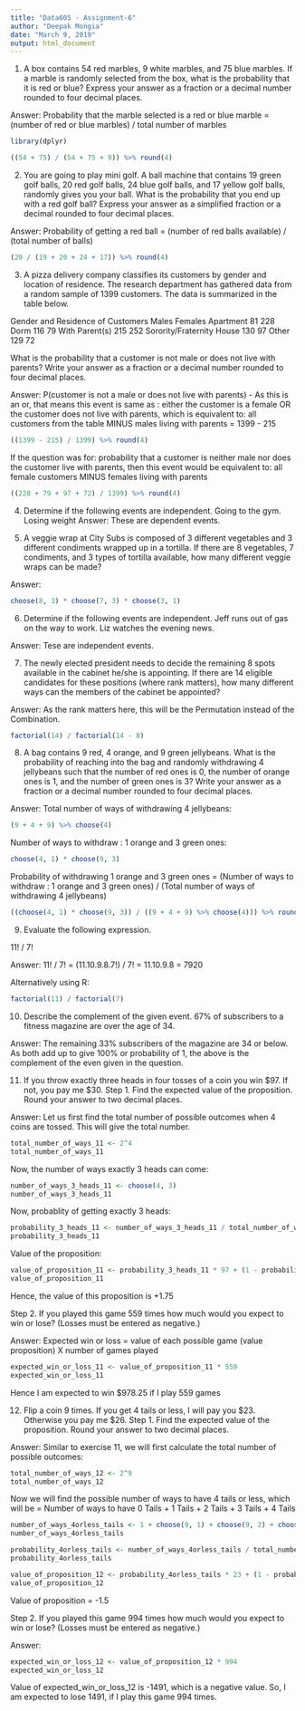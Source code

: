```yaml
---
title: "Data605 - Assignment-6"
author: "Deepak Mongia"
date: "March 9, 2019"
output: html_document
---
```


1.	A box contains 54 red marbles, 9 white marbles, and 75 blue marbles. If a marble is randomly selected from the box, what is the probability that it is red or blue? Express your answer as a fraction or a decimal number rounded to four decimal places.

Answer: Probability that the marble selected is a red or blue marble = 
	(number of red or blue marbles) / total number of marbles

```r
library(dplyr)

((54 + 75) / (54 + 75 + 9)) %>% round(4)
```

2. You are going to play mini golf. A ball machine that contains 19 green golf balls, 20 red golf balls, 24 blue golf balls, and 17 yellow golf balls, randomly gives you your ball. What is the probability that you end up with a red golf ball? Express your answer as a simplified fraction or a decimal rounded to four decimal places.

Answer: Probability of getting a red ball = (number of red balls available) / (total number of balls)

```r
(20 / (19 + 20 + 24 + 17)) %>% round(4)
```

3. A pizza delivery company classifies its customers by gender and location of residence. The research department has gathered data from a random sample of 1399 customers. The data is summarized in the table below.

Gender and Residence of Customers
                            Males         Females
Apartment                     81            228
Dorm                          116           79
With Parent(s)                215           252
Sorority/Fraternity House     130           97
Other                         129           72

What is the probability that a customer is not male or does not live with parents? Write your answer as a fraction or a decimal number rounded to four decimal places.

Answer: P(customer is not a male or does not live with parents) - As this is an or, that means this event is same as :
either the customer is a female OR the customer does not live with parents, which is equivalent to:
all customers from the table MINUS males living with parents
= 1399 - 215

```r
((1399 - 215) / 1399) %>% round(4)
```

If the question was for: probability that a customer is neither male nor does the customer live with parents,
then this event would be equivalent to:
all female customers MINUS females living with parents
```r
((228 + 79 + 97 + 72) / 1399) %>% round(4)
```

4. Determine if the following events are independent.
Going to the gym. Losing weight
Answer: These are dependent events.

5. A veggie wrap at City Subs is composed of 3 different vegetables and 3 different condiments wrapped up in a tortilla. If there are 8 vegetables, 7 condiments, and 3 types of tortilla available, how many different veggie wraps can be made?

Answer:
```r
choose(8, 3) * choose(7, 3) * choose(3, 1)
```

6. Determine if the following events are independent.
Jeff runs out of gas on the way to work. Liz watches the evening news.

Answer: Tese are independent events.

7. The newly elected president needs to decide the remaining 8 spots available in the cabinet he/she is appointing. If there are 14 eligible candidates for these positions (where rank matters), how many different ways can the members of the cabinet be appointed?

Answer:
As the rank matters here, this will be the Permutation instead of the Combination.
```r
factorial(14) / factorial(14 - 8)
```

8. A bag contains 9 red, 4 orange, and 9 green jellybeans. What is the probability of reaching into the bag and randomly withdrawing 4 jellybeans such that the number of red ones is 0, the number of orange ones is 1, and the number of green ones is 3? Write your answer as a fraction or a decimal number rounded to four decimal places.

Answer:
Total number of ways of withdrawing 4 jellybeans:
```r
(9 + 4 + 9) %>% choose(4)
```

Number of ways to withdraw : 1 orange and 3 green ones:
```r
choose(4, 1) * choose(9, 3)
```

Probability of withdrawing 1 orange and 3 green ones = 
(Number of ways to withdraw : 1 orange and 3 green ones) / 
(Total number of ways of withdrawing 4 jellybeans)

```r
((choose(4, 1) * choose(9, 3)) / ((9 + 4 + 9) %>% choose(4))) %>% round(4)
```

9. Evaluate the following expression.

11! / 7!

Answer: 11! / 7! = (11.10.9.8.7!) / 7! =
11.10.9.8 = 
7920

Alternatively using R:
```r
factorial(11) / factorial(7)
```

10. Describe the complement of the given event.
67% of subscribers to a fitness magazine are over the age of 34.

Answer: The remaining 33% subscribers of the magazine are 34 or below.
As both add up to give 100% or probability of 1, the above is the complement of the even given in the question.


11. If you throw exactly three heads in four tosses of a coin you win $97. If not, you pay me $30.
Step 1. Find the expected value of the proposition. Round your answer to two decimal places.

Answer: 
Let us first find the total number of possible outcomes when 4 coins are tossed. This will give the total number.
```r
total_number_of_ways_11 <- 2^4
total_number_of_ways_11
```

Now, the number of ways exactly 3 heads can come:
```r
number_of_ways_3_heads_11 <- choose(4, 3)
number_of_ways_3_heads_11
```

Now, probablity of getting exactly 3 heads:
```r
probability_3_heads_11 <- number_of_ways_3_heads_11 / total_number_of_ways_11
probability_3_heads_11
```

Value of the proposition:
```r
value_of_proposition_11 <- probability_3_heads_11 * 97 + (1 - probability_3_heads_11) * (-30)
value_of_proposition_11
```

Hence, the value of this proposition is +1.75

Step 2. If you played this game 559 times how much would you expect to win or lose? (Losses must be entered as
negative.)

Answer: 
Expected win or loss = value of each possible game (value proposition) X number of games played
```r
expected_win_or_loss_11 <- value_of_proposition_11 * 559
expected_win_or_loss_11
```

Hence I am expected to win $978.25 if I play 559 games


12. Flip a coin 9 times. If you get 4 tails or less, I will pay you $23. Otherwise you pay me $26.
Step 1. Find the expected value of the proposition. Round your answer to two decimal places.

Answer:
Similar to exercise 11, we will first calculate the total number of possible outcomes:
```r
total_number_of_ways_12 <- 2^9
total_number_of_ways_12
```

Now we will find the possible number of ways to have 4 tails or less, which will be = 
Number of ways to have 0 Tails + 1 Tails + 2 Tails + 3 Tails + 4 Tails
```r
number_of_ways_4orless_tails <- 1 + choose(9, 1) + choose(9, 2) + choose(9, 3) + choose(9, 4)
number_of_ways_4orless_tails
```

```r
probability_4orless_tails <- number_of_ways_4orless_tails / total_number_of_ways_12
probability_4orless_tails
```

```r
value_of_proposition_12 <- probability_4orless_tails * 23 + (1 - probability_4orless_tails) * (-26)
value_of_proposition_12
```
Value of proposition = -1.5

Step 2. If you played this game 994 times how much would you expect to win or lose? (Losses must be entered as
negative.)

Answer:
```r
expected_win_or_loss_12 <- value_of_proposition_12 * 994
expected_win_or_loss_12
```

Value of expected_win_or_loss_12 is -1491, which is a negative value. So, I am expected to lose 1491, if I play this game 994 times.


